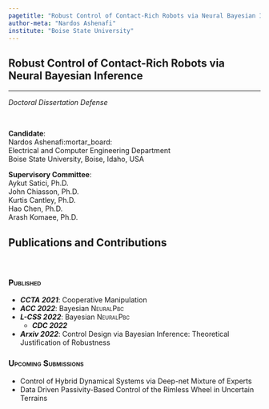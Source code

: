 ```yaml
---
pagetitle: "Robust Control of Contact-Rich Robots via Neural Bayesian Inference"
author-meta: "Nardos Ashenafi"
institute: "Boise State University"
---
```


## Robust Control of Contact-Rich Robots via Neural Bayesian Inference {.center .smaller}
<!-- ###################################################################### -->

<hr/>

*Doctoral Dissertation Defense*

<br/>

::: {layout="[100,60]"}
__Candidate__: <br/>
Nardos Ashenafi:mortar_board: <br/>
Electrical and Computer Engineering Department <br/>
Boise State University, Boise, Idaho, USA 

__Supervisory Committee__: <br/>
Aykut Satici, Ph.D. <br/>
John Chiasson, Ph.D. <br/>
Kurtis Cantley, Ph.D. <br/>
Hao Chen, Ph.D. <br/>
Arash Komaee, Ph.D. 
:::


## Publications and Contributions 

<br>

<!-- :::: {.columns}
::: {.column width="65%"} -->

::: {.fragment .fade-in-then-semi-out fragment-index=0}
### <span style="font-variant:small-caps;">Published</span>
* ***CCTA 2021***: Cooperative Manipulation
* ***ACC 2022***: Bayesian <span style="font-variant:small-caps;">NeuralPbc</span>
* ***L-CSS 2022***: Bayesian <span style="font-variant:small-caps;">NeuralPbc</span>
    + ***CDC 2022***
* ***Arxiv 2022***: Control Design via Bayesian Inference: Theoretical Justification of Robustness
<!-- ::: -->

:::

<!-- ::: {.column width="35%"}  -->
::: {.fragment .fade-in fragment-index=1}
### <span style="font-variant:small-caps;">Upcoming Submissions</span>
* Control of Hybrid Dynamical Systems via Deep-net Mixture of Experts
* Data Driven Passivity-Based Control of the Rimless Wheel in Uncertain Terrains
:::
<!-- ::: -->
<!-- ::::  -->